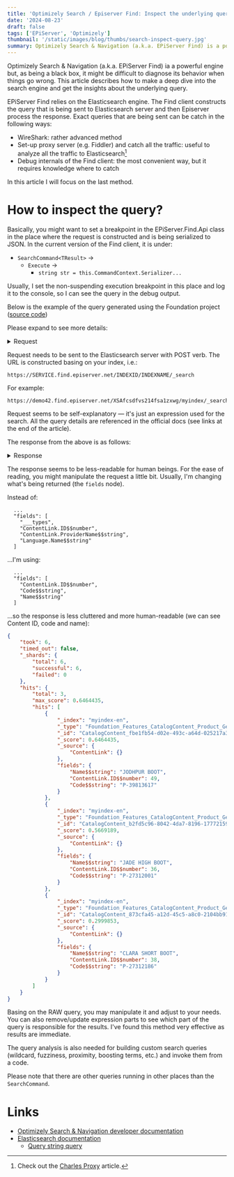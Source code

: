 ```yaml
---
title: 'Optimizely Search / Episerver Find: Inspect the underlying query'
date: '2024-08-23'
draft: false
tags: ['EPiServer', 'Optimizely']
thumbnail: '/static/images/blog/thumbs/search-inspect-query.jpg'
summary: Optimizely Search & Navigation (a.k.a. EPiServer Find) is a powerful engine but, as being a black box, it might be difficult to diagnose its behavior when things go wrong. This article describes how to make a deep dive into the search engine and get the insights about the underlying query.
---
```


Optimizely Search & Navigation (a.k.a. EPiServer Find) ia a powerful engine but, as being a black box, it might be difficult to diagnose its behavior when things go wrong. This article describes how to make a deep dive into the search engine and get the insights about the underlying query.

EPiServer Find relies on the Elasticsearch engine. The Find client constructs the query that is being sent to Elasticsearch server and then Episerver process the response. Exact queries that are being sent can be catch in the following ways:

* WireShark: rather advanced method
* Set-up proxy server (e.g. Fiddler) and catch all the traffic: useful to analyze all the traffic to Elasticsearch[^1]
* Debug internals of the Find client: the most convenient way, but it requires knowledge where to catch

In this article I will focus on the last method.

# How to inspect the query?

Basically, you might want to set a breakpoint in the EPiServer.Find.Api class in the place where the request is constructed and is being serialized to JSON. In the current version of the Find client, it is under:

* `SearchCommand<TResult>` →
  * `Execute` →
    * `string str = this.CommandContext.Serializer...`

Usually, I set the non-suspending execution breakpoint in this place and log it to the console, so I can see the query in the debug output.

Below is the example of the query generated using the Foundation project ([source code](https://github.com/dariusz-wozniak/OptimizelyFoundation/blob/main/src/Foundation/Features/Search/SearchService.cs))

Please expand to see more details:

<details>
<summary>Request</summary>

```json
{
  "from": 0,
  "size": 10,
  "query": {
    "filtered": {
      "query": {
        "filtered": {
          "query": {
            "custom_filters_score": {
              "query": {
                "filtered": {
                  "query": {
                    "query_string": {
                      "query": "boot",
                      "analyzer": "synonym"
                    }
                  },
                  "filter": {
                    "and": [
                      {
                        "term": {
                          "Language.Name$$string": "en"
                        }
                      },
                      {
                        "or": [
                          {
                            "not": {
                              "filter": {
                                "term": {
                                  "___types": "EPiServer.Commerce.Catalog.ContentTypes.EntryContentBase"
                                }
                              }
                            }
                          },
                          {
                            "term": {
                              "Markets.Value$$string": "US"
                            }
                          }
                        ]
                      }
                    ]
                  }
                }
              },
              "filters": [
                {
                  "filter": {
                    "term": {
                      "Boost$$number": 2
                    }
                  },
                  "boost": 1.05
                },
                {
                  "filter": {
                    "term": {
                      "Boost$$number": 3
                    }
                  },
                  "boost": 1.1
                },
                {
                  "filter": {
                    "term": {
                      "Boost$$number": 4
                    }
                  },
                  "boost": 1.15
                },
                {
                  "filter": {
                    "term": {
                      "Boost$$number": 5
                    }
                  },
                  "boost": 1.2
                }
              ],
              "score_mode": "total"
            }
          },
          "filter": {
            "and": [
              {
                "term": {
                  "Bury$$bool": false
                }
              },
              {
                "or": [
                  {
                    "and": [
                      {
                        "not": {
                          "filter": {
                            "term": {
                              "___types": "EPiServer.Core.ILocalizable"
                            }
                          }
                        }
                      },
                      {
                        "not": {
                          "filter": {
                            "term": {
                              "___types": "EPiServer.Core.IVersionable"
                            }
                          }
                        }
                      }
                    ]
                  },
                  {
                    "and": [
                      {
                        "term": {
                          "___types": "EPiServer.Core.ILocalizable"
                        }
                      },
                      {
                        "not": {
                          "filter": {
                            "term": {
                              "___types": "EPiServer.Core.IVersionable"
                            }
                          }
                        }
                      },
                      {
                        "term": {
                          "Language.Name$$string.lowercase": "en"
                        }
                      }
                    ]
                  },
                  {
                    "and": [
                      {
                        "not": {
                          "filter": {
                            "term": {
                              "___types": "EPiServer.Core.ILocalizable"
                            }
                          }
                        }
                      },
                      {
                        "term": {
                          "___types": "EPiServer.Core.IVersionable"
                        }
                      },
                      {
                        "and": [
                          {
                            "term": {
                              "Status": 4
                            }
                          },
                          {
                            "range": {
                              "StartPublishedNormalized$$date": {
                                "from": "0001-01-01T00:00:00Z",
                                "to": "now",
                                "include_lower": true,
                                "include_upper": true
                              }
                            }
                          },
                          {
                            "or": [
                              {
                                "not": {
                                  "filter": {
                                    "exists": {
                                      "field": "StopPublish$$date"
                                    }
                                  }
                                }
                              },
                              {
                                "range": {
                                  "StopPublish$$date": {
                                    "from": "now",
                                    "to": "9999-12-31T22:59:59.9999999Z",
                                    "include_lower": false,
                                    "include_upper": true
                                  }
                                }
                              }
                            ]
                          }
                        ]
                      }
                    ]
                  },
                  {
                    "and": [
                      {
                        "or": [
                          {
                            "not": {
                              "filter": {
                                "exists": {
                                  "field": "PublishedInLanguage.en.StopPublish$$date"
                                }
                              }
                            }
                          },
                          {
                            "range": {
                              "PublishedInLanguage.en.StopPublish$$date": {
                                "from": "now",
                                "to": "9999-12-31T22:59:59.9999999Z",
                                "include_lower": false,
                                "include_upper": true
                              }
                            }
                          }
                        ]
                      },
                      {
                        "range": {
                          "PublishedInLanguage.en.StartPublish$$date": {
                            "from": "0001-01-01T00:00:00Z",
                            "to": "now",
                            "include_lower": true,
                            "include_upper": true
                          }
                        }
                      }
                    ]
                  },
                  {
                    "and": [
                      {
                        "or": [
                          {
                            "not": {
                              "filter": {
                                "exists": {
                                  "field": "PublishedInLanguage.en.StopPublish$$date"
                                }
                              }
                            }
                          },
                          {
                            "range": {
                              "PublishedInLanguage.en.StopPublish$$date": {
                                "from": "now",
                                "to": "9999-12-31T22:59:59.9999999Z",
                                "include_lower": false,
                                "include_upper": true
                              }
                            }
                          }
                        ]
                      },
                      {
                        "range": {
                          "PublishedInLanguage.en.StartPublish$$date": {
                            "from": "0001-01-01T00:00:00Z",
                            "to": "now",
                            "include_lower": true,
                            "include_upper": true
                          }
                        }
                      }
                    ]
                  }
                ]
              },
              {
                "and": [
                  {
                    "or": [
                      {
                        "not": {
                          "filter": {
                            "term": {
                              "___types": "EPiServer.Commerce.Catalog.ContentTypes.EntryContentBase"
                            }
                          }
                        }
                      },
                      {
                        "term": {
                          "Markets.Value$$string": "US"
                        }
                      }
                    ]
                  },
                  {
                    "or": [
                      {
                        "not": {
                          "filter": {
                            "term": {
                              "___types": "EPiServer.Core.IContent"
                            }
                          }
                        }
                      },
                      {
                        "term": {
                          "IsDeleted$$bool": false
                        }
                      }
                    ]
                  },
                  {
                    "or": [
                      {
                        "and": [
                          {
                            "not": {
                              "filter": {
                                "term": {
                                  "___types": "EPiServer.Core.ILocalizable"
                                }
                              }
                            }
                          },
                          {
                            "not": {
                              "filter": {
                                "term": {
                                  "___types": "EPiServer.Core.IVersionable"
                                }
                              }
                            }
                          }
                        ]
                      },
                      {
                        "and": [
                          {
                            "term": {
                              "___types": "EPiServer.Core.ILocalizable"
                            }
                          },
                          {
                            "not": {
                              "filter": {
                                "term": {
                                  "___types": "EPiServer.Core.IVersionable"
                                }
                              }
                            }
                          },
                          {
                            "term": {
                              "Language.Name$$string.lowercase": "en"
                            }
                          }
                        ]
                      },
                      {
                        "and": [
                          {
                            "not": {
                              "filter": {
                                "term": {
                                  "___types": "EPiServer.Core.ILocalizable"
                                }
                              }
                            }
                          },
                          {
                            "term": {
                              "___types": "EPiServer.Core.IVersionable"
                            }
                          },
                          {
                            "and": [
                              {
                                "term": {
                                  "Status": 4
                                }
                              },
                              {
                                "range": {
                                  "StartPublishedNormalized$$date": {
                                    "from": "0001-01-01T00:00:00Z",
                                    "to": "now",
                                    "include_lower": true,
                                    "include_upper": true
                                  }
                                }
                              },
                              {
                                "or": [
                                  {
                                    "not": {
                                      "filter": {
                                        "exists": {
                                          "field": "StopPublish$$date"
                                        }
                                      }
                                    }
                                  },
                                  {
                                    "range": {
                                      "StopPublish$$date": {
                                        "from": "now",
                                        "to": "9999-12-31T22:59:59.9999999Z",
                                        "include_lower": false,
                                        "include_upper": true
                                      }
                                    }
                                  }
                                ]
                              }
                            ]
                          }
                        ]
                      },
                      {
                        "and": [
                          {
                            "or": [
                              {
                                "not": {
                                  "filter": {
                                    "exists": {
                                      "field": "PublishedInLanguage.en.StopPublish$$date"
                                    }
                                  }
                                }
                              },
                              {
                                "range": {
                                  "PublishedInLanguage.en.StopPublish$$date": {
                                    "from": "now",
                                    "to": "9999-12-31T22:59:59.9999999Z",
                                    "include_lower": false,
                                    "include_upper": true
                                  }
                                }
                              }
                            ]
                          },
                          {
                            "range": {
                              "PublishedInLanguage.en.StartPublish$$date": {
                                "from": "0001-01-01T00:00:00Z",
                                "to": "now",
                                "include_lower": true,
                                "include_upper": true
                              }
                            }
                          }
                        ]
                      },
                      {
                        "and": [
                          {
                            "or": [
                              {
                                "not": {
                                  "filter": {
                                    "exists": {
                                      "field": "PublishedInLanguage.en.StopPublish$$date"
                                    }
                                  }
                                }
                              },
                              {
                                "range": {
                                  "PublishedInLanguage.en.StopPublish$$date": {
                                    "from": "now",
                                    "to": "9999-12-31T22:59:59.9999999Z",
                                    "include_lower": false,
                                    "include_upper": true
                                  }
                                }
                              }
                            ]
                          },
                          {
                            "range": {
                              "PublishedInLanguage.en.StartPublish$$date": {
                                "from": "0001-01-01T00:00:00Z",
                                "to": "now",
                                "include_lower": true,
                                "include_upper": true
                              }
                            }
                          }
                        ]
                      }
                    ]
                  },
                  {
                    "or": [
                      {
                        "not": {
                          "filter": {
                            "term": {
                              "___types": "EPiServer.Security.IContentSecurable"
                            }
                          }
                        }
                      },
                      {
                        "term": {
                          "UsersWithReadAccess$$string.lowercase": "admin@example.com"
                        }
                      },
                      {
                        "terms": {
                          "RolesWithReadAccess$$string": [
                            "Administrators",
                            "WebAdmins",
                            "Everyone",
                            "Authenticated",
                            "CommerceAdmins",
                            "CmsAdmins",
                            "VisitorGroupAdmins",
                            "GoogleAnalyticsAdministrators"
                          ]
                        }
                      }
                    ]
                  }
                ]
              },
              {
                "term": {
                  "___types": "EPiServer.Core.IContent"
                }
              }
            ]
          }
        }
      },
      "filter": {
        "term": {
          "___types": "EPiServer.Commerce.Catalog.ContentTypes.EntryContentBase"
        }
      }
    }
  },
  "sort": [
    {
      "_score": {}
    }
  ],
  "fields": [
    "___types",
    "ContentLink.ID$$number",
    "ContentLink.ProviderName$$string",
    "Language.Name$$string"
  ]
}
```
</details>

Request needs to be sent to the Elasticsearch server with POST verb. The URL is constructed basing on your index, i.e.:

```
https://SERVICE.find.episerver.net/INDEXID/INDEXNAME/_search
```

For example:

```
https://demo42.find.episerver.net/XSAfcsdfvs214fsa1zxwg/myindex/_search
```

Request seems to be self-explanatory — it's just an expression used for the search. All the query details are referenced in the official docs (see links at the end of the article).

The response from the above is as follows:

<details>
<summary>Response</summary>

```json
{
	"took": 4,
	"timed_out": false,
	"_shards": {
		"total": 6,
		"successful": 6,
		"failed": 0
	},
	"hits": {
		"total": 3,
		"max_score": 0.6464435,
		"hits": [
			{
				"_index": "myindex-en",
				"_type": "Foundation_Features_CatalogContent_Product_GenericProduct",
				"_id": "CatalogContent_fbe1fb54-d02e-493c-a64d-025217a34de3_en",
				"_score": 0.6464435,
				"_source": {
					"ContentLink": {}
				},
				"fields": {
					"___types": [
						"Foundation.Features.CatalogContent.Product.GenericProduct_DynamicProxy",
						"Foundation.Features.CatalogContent.Product.GenericProduct",
						"EPiServer.Commerce.Catalog.ContentTypes.ProductContent",
						"EPiServer.Commerce.Catalog.ContentTypes.EntryContentBase",
						"EPiServer.Commerce.Catalog.ContentTypes.CatalogContentBase",
						"EPiServer.Core.ContentData",
						"System.Object",
						"EPiServer.Core.IContentData",
						"EPiServer.Core.IInitializableContent",
						"EPiServer.Core.IModifiedTrackable",
						"EPiServer.Data.Entity.IReadOnly",
						"EPiServer.Data.Entity.IReadOnly`1[[EPiServer.Commerce.Catalog.ContentTypes.CatalogContentBase, EPiServer.Business.Commerce, Version=14.15.1.0, Culture=neutral, PublicKeyToken=8fe83dea738b45b7]]",
						"EPiServer.Core.IContent",
						"EPiServer.Core.ILocalizable",
						"EPiServer.Core.ILocale",
						"EPiServer.Core.IVersionable",
						"EPiServer.Web.Routing.IRoutable",
						"EPiServer.Security.ISecurable",
						"EPiServer.Commerce.Catalog.ContentTypes.IMetaClass",
						"EPiServer.Commerce.Catalog.ContentTypes.ISearchEngineInformation",
						"EPiServer.Core.IChangeTrackable",
						"EPiServer.Commerce.Catalog.ContentTypes.ICategorizable",
						"EPiServer.Commerce.Catalog.ContentTypes.IAssociating",
						"EPiServer.Commerce.Catalog.ContentTypes.IAssetContainer",
						"EPiServer.Commerce.Catalog.ContentTypes.IVariantContainer",
						"Foundation.Features.CatalogContent.IProductRecommendations",
						"Foundation.Features.Shared.IFoundationContent"
					],
					"Language.Name$$string": "en",
					"ContentLink.ProviderName$$string": "CatalogContent",
					"ContentLink.ID$$number": 49
				}
			},
			{
				"_index": "myindex-en",
				"_type": "Foundation_Features_CatalogContent_Product_GenericProduct",
				"_id": "CatalogContent_b2fd5c96-8042-4da7-8196-177721597676_en",
				"_score": 0.5227358,
				"_source": {
					"ContentLink": {}
				},
				"fields": {
					"___types": [
						"Foundation.Features.CatalogContent.Product.GenericProduct_DynamicProxy",
						"Foundation.Features.CatalogContent.Product.GenericProduct",
						"EPiServer.Commerce.Catalog.ContentTypes.ProductContent",
						"EPiServer.Commerce.Catalog.ContentTypes.EntryContentBase",
						"EPiServer.Commerce.Catalog.ContentTypes.CatalogContentBase",
						"EPiServer.Core.ContentData",
						"System.Object",
						"EPiServer.Core.IContentData",
						"EPiServer.Core.IInitializableContent",
						"EPiServer.Core.IModifiedTrackable",
						"EPiServer.Data.Entity.IReadOnly",
						"EPiServer.Data.Entity.IReadOnly`1[[EPiServer.Commerce.Catalog.ContentTypes.CatalogContentBase, EPiServer.Business.Commerce, Version=14.15.1.0, Culture=neutral, PublicKeyToken=8fe83dea738b45b7]]",
						"EPiServer.Core.IContent",
						"EPiServer.Core.ILocalizable",
						"EPiServer.Core.ILocale",
						"EPiServer.Core.IVersionable",
						"EPiServer.Web.Routing.IRoutable",
						"EPiServer.Security.ISecurable",
						"EPiServer.Commerce.Catalog.ContentTypes.IMetaClass",
						"EPiServer.Commerce.Catalog.ContentTypes.ISearchEngineInformation",
						"EPiServer.Core.IChangeTrackable",
						"EPiServer.Commerce.Catalog.ContentTypes.ICategorizable",
						"EPiServer.Commerce.Catalog.ContentTypes.IAssociating",
						"EPiServer.Commerce.Catalog.ContentTypes.IAssetContainer",
						"EPiServer.Commerce.Catalog.ContentTypes.IVariantContainer",
						"Foundation.Features.CatalogContent.IProductRecommendations",
						"Foundation.Features.Shared.IFoundationContent"
					],
					"Language.Name$$string": "en",
					"ContentLink.ProviderName$$string": "CatalogContent",
					"ContentLink.ID$$number": 36
				}
			},
			{
				"_index": "myindex-en",
				"_type": "Foundation_Features_CatalogContent_Product_GenericProduct",
				"_id": "CatalogContent_873cfa45-a12d-45c5-a8c0-2104bb913b0f_en",
				"_score": 0.27660578,
				"_source": {
					"ContentLink": {}
				},
				"fields": {
					"___types": [
						"Foundation.Features.CatalogContent.Product.GenericProduct_DynamicProxy",
						"Foundation.Features.CatalogContent.Product.GenericProduct",
						"EPiServer.Commerce.Catalog.ContentTypes.ProductContent",
						"EPiServer.Commerce.Catalog.ContentTypes.EntryContentBase",
						"EPiServer.Commerce.Catalog.ContentTypes.CatalogContentBase",
						"EPiServer.Core.ContentData",
						"System.Object",
						"EPiServer.Core.IContentData",
						"EPiServer.Core.IInitializableContent",
						"EPiServer.Core.IModifiedTrackable",
						"EPiServer.Data.Entity.IReadOnly",
						"EPiServer.Data.Entity.IReadOnly`1[[EPiServer.Commerce.Catalog.ContentTypes.CatalogContentBase, EPiServer.Business.Commerce, Version=14.15.1.0, Culture=neutral, PublicKeyToken=8fe83dea738b45b7]]",
						"EPiServer.Core.IContent",
						"EPiServer.Core.ILocalizable",
						"EPiServer.Core.ILocale",
						"EPiServer.Core.IVersionable",
						"EPiServer.Web.Routing.IRoutable",
						"EPiServer.Security.ISecurable",
						"EPiServer.Commerce.Catalog.ContentTypes.IMetaClass",
						"EPiServer.Commerce.Catalog.ContentTypes.ISearchEngineInformation",
						"EPiServer.Core.IChangeTrackable",
						"EPiServer.Commerce.Catalog.ContentTypes.ICategorizable",
						"EPiServer.Commerce.Catalog.ContentTypes.IAssociating",
						"EPiServer.Commerce.Catalog.ContentTypes.IAssetContainer",
						"EPiServer.Commerce.Catalog.ContentTypes.IVariantContainer",
						"Foundation.Features.CatalogContent.IProductRecommendations",
						"Foundation.Features.Shared.IFoundationContent"
					],
					"Language.Name$$string": "en",
					"ContentLink.ProviderName$$string": "CatalogContent",
					"ContentLink.ID$$number": 38
				}
			}
		]
	}
}
```
</details>

The response seems to be less-readable for human beings. For the ease of reading, you might manipulate the request a little bit. Usually, I'm changing what's being returned (the `fields` node).

Instead of:

```
  ...
  "fields": [
    "___types",
    "ContentLink.ID$$number",
    "ContentLink.ProviderName$$string",
    "Language.Name$$string"
  ]
```

...I'm using:

```
  ...
  "fields": [
    "ContentLink.ID$$number",
    "Code$$string",
    "Name$$string"
  ]
```

...so the response is less cluttered and more human-readable (we can see Content ID, code and name):


```json
{
	"took": 6,
	"timed_out": false,
	"_shards": {
		"total": 6,
		"successful": 6,
		"failed": 0
	},
	"hits": {
		"total": 3,
		"max_score": 0.6464435,
		"hits": [
			{
				"_index": "myindex-en",
				"_type": "Foundation_Features_CatalogContent_Product_GenericProduct",
				"_id": "CatalogContent_fbe1fb54-d02e-493c-a64d-025217a34de3_en",
				"_score": 0.6464435,
				"_source": {
					"ContentLink": {}
				},
				"fields": {
					"Name$$string": "JODHPUR BOOT",
					"ContentLink.ID$$number": 49,
					"Code$$string": "P-39813617"
				}
			},
			{
				"_index": "myindex-en",
				"_type": "Foundation_Features_CatalogContent_Product_GenericProduct",
				"_id": "CatalogContent_b2fd5c96-8042-4da7-8196-177721597676_en",
				"_score": 0.5669189,
				"_source": {
					"ContentLink": {}
				},
				"fields": {
					"Name$$string": "JADE HIGH BOOT",
					"ContentLink.ID$$number": 36,
					"Code$$string": "P-27312001"
				}
			},
			{
				"_index": "myindex-en",
				"_type": "Foundation_Features_CatalogContent_Product_GenericProduct",
				"_id": "CatalogContent_873cfa45-a12d-45c5-a8c0-2104bb913b0f_en",
				"_score": 0.2999853,
				"_source": {
					"ContentLink": {}
				},
				"fields": {
					"Name$$string": "CLARA SHORT BOOT",
					"ContentLink.ID$$number": 38,
					"Code$$string": "P-27312186"
				}
			}
		]
	}
}
```

Basing on the RAW query, you may manipulate it and adjust to your needs. You can also remove/update expression parts to see which part of the query is responsible for the results. I've found this method very effective as results are immediate.

The query analysis is also needed for building custom search queries (wildcard, fuzziness, proximity, boosting terms, etc.) and invoke them from a code.

Please note that there are other queries running in other places than the `SearchCommand`.

# Links

* [Optimizely Search & Navigation developer documentation](https://docs.developers.optimizely.com/digital-experience-platform/v1.1.0-search-and-navigation/docs/getting-started)
* [Elasticsearch documentation](https://www.elastic.co/guide/en/elasticsearch/reference/current/index.html)
   * [Query string query](https://www.elastic.co/guide/en/elasticsearch/reference/current/query-dsl-query-string-query.html)

[^1]: Check out the [Charles Proxy](https://dariuszwozniak.net/blog/charles-proxy) article.